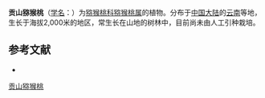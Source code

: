 {{Speciesbox
| name = 贡山猕猴桃
| status = 
| status_system = 
| image =
| genus = Actinidia
| species = pilosula
| authority = (Finet et Gagn.) Stapf ex Hand.-Mazz.
}}

'''贡山猕猴桃'''（[[学名|学名]]：{{lang|la|''Actinidia pilosula''}}）为[[猕猴桃科|猕猴桃科]][[猕猴桃属|猕猴桃属]]的植物。分布于[[中国大陆|中国大陆]]的[[云南|云南]]等地，生长于海拔2,000米的地区，常生长在山地的树林中，目前尚未由人工引种栽培。

== 参考文献 ==
<div class="references-small">
* {{cite web| url =http://www.bioinfo.cn/db05/KmzwSpecies.php?action=view&id=985| title =贡山猕猴桃| work =《中国高等植物数据库全库》| publisher =中国科学院微生物研究所| author =昆明植物研究所| accessdate =2009-02-21| deadurl =yes| archiveurl =https://web.archive.org/web/20160305060937/http://www.bioinfo.cn/db05/KmzwSpecies.php?action=view&id=985| archivedate =2016-03-05}}
</div>
{{Taxonbar|from=Q1020944}}

[[Category:猕猴桃属|贡山猕猴桃]]


{{植物小作品}}